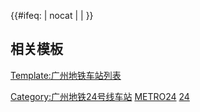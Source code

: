 {{鐵道路線 | lua = 1
| 模板名稱 = 广州地铁24号线
| 名稱 = {{rint|gz|metro}} [[广州地铁24号线]]（规划中）
| 代表色 = {{广州地铁标志色|24}}
| 背景颜色 = #FFFFFF
| 铁道系统 = 广州地铁
| 車站列表 =
gstart ~ 广州北站 ~ 秀全公园 ~ 雅瑶 ~ 雅源 ~ 东镜 ~ 神山 ~ 水沥 ~ 江府 ~ 桃源 ~ 均和 ~ 白云大朗 ~ 夏茅 ~ 黄石 ~ 白云站 ~ 棠景 ~ 远景 ~ 梓元岗 ~ 纪念堂 ~ gend
| 未来发展 =
}}<includeonly>{{#ifeq: {{{1}}} | nocat | <!--空--> | [[Category:广州地铁24号线车站]] }}</includeonly><noinclude>

== 相关模板 ==

[[Template:广州地铁车站列表]]

[[Category:广州市铁路模板|METRO24]]
[[Category:广州地铁路线车站模板|24]]
</noinclude>